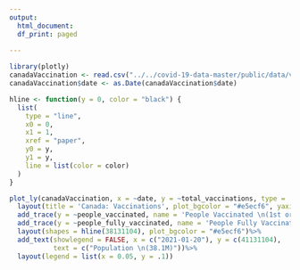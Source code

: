 ---
output:
  html_document:
  df_print: paged
  
---
<style type="text/css">
.main-container {
  padding: 0;
  margin: 0;
  max-width: 100%;
  margin-left: auto;
  margin-right: auto;
}
</style>

```{r echo=FALSE, message=FALSE, warning=FALSE, out.width="100%"}

library(plotly)
canadaVaccination <- read.csv("../../covid-19-data-master/public/data/vaccinations/country_data/Canada.csv")
canadaVaccination$date <- as.Date(canadaVaccination$date)

hline <- function(y = 0, color = "black") {
  list(
    type = "line",
    x0 = 0,
    x1 = 1,
    xref = "paper",
    y0 = y,
    y1 = y,
    line = list(color = color)
  )
}

plot_ly(canadaVaccination, x = ~date, y = ~total_vaccinations, type = 'scatter', mode = 'lines', name = 'Total Doses')%>%
  layout(title = 'Canada: Vaccinations', plot_bgcolor = "#e5ecf6", yaxis = list(title = 'Total Vaccinations'), xaxis = list(title = 'Date'))%>% 
  add_trace(y = ~people_vaccinated, name = 'People Vaccinated \n(1st or 2nd Dose)', mode = 'lines')%>% 
  add_trace(y = ~people_fully_vaccinated, name = 'People Fully Vaccinated \n(1st and 2nd Dose)', mode = 'lines')%>%
  layout(shapes = hline(38131104), plot_bgcolor = "#e5ecf6")%>%
  add_text(showlegend = FALSE, x = c("2021-01-20"), y = c(41131104),
           text = c("Population \n(38.1M)"))%>% 
  layout(legend = list(x = 0.05, y = .1))

```